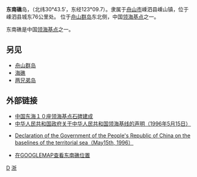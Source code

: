 '''东南礁'''岛，（北纬30°43.5′，东经123°09.7）。隶属于[[舟山市|舟山市]]嵊泗县嵊山镇，位于嵊泗县城东76公里处。
位于[[舟山群岛|舟山群岛]]东北侧，中国[[领海基点|领海基点]]之一。

东南礁是中国[[领海基点|领海基点]]之一。
<!-- [[2006|2006]]年[[中国人民海军|中国人民海军]]在东南礁竖立了领海基点石碑。-->


== 另见 ==
*[[舟山群岛|舟山群岛]]
*[[海礁|海礁]]
*[[两兄弟岛|两兄弟岛]]

== 外部链接 ==
*[http://news.xinhuanet.com/politics/2006-09/14/content_5090042.htm 中国东海１０座领海基点石碑建成]{{Wayback|url=http://news.xinhuanet.com/politics/2006-09/14/content_5090042.htm |date=20070325035306 }}
*[https://web.archive.org/web/20070216040721/http://www.soa.gov.cn/law/960515a.htm 中华人民共和国政府关于中华人民共和国领海基线的声明（1996年5月15日）]
*{{en icon}}[http://www.un.org/Depts/los/LEGISLATIONANDTREATIES/PDFFILES/CHN_1996_Declaration.pdf Declaration of the Government of the People's Republic of China on the baselines of the territorial sea（May15th, 1996）]{{Wayback|url=http://www.un.org/Depts/los/LEGISLATIONANDTREATIES/PDFFILES/CHN_1996_Declaration.pdf |date=20070315110738 }}

*[http://maps.google.com/maps?f=q&hl=en&q=+30%C2%B043%2730.00%22N,123%C2%B0+9%2742.00%22E&ie=UTF8&z=12&ll=30.730917,123.161545&spn=0.131325,0.43396&t=h&om=0&iwloc=A 在GOOGLEMAP查看东南礁位置]
{{舟山群岛}}
[[Category:舟山群岛|D]]
[[Category:中国大陆领海基点|浙]]